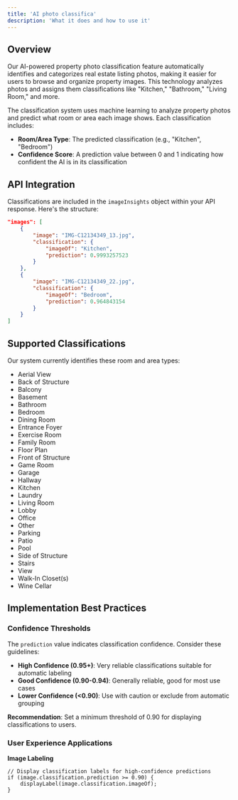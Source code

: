 ```yaml
---
title: 'AI photo classifica'
description: 'What it does and how to use it'
---
```


## Overview

Our AI-powered property photo classification feature automatically identifies and categorizes real estate listing photos, making it easier for users to browse and organize property images. This technology analyzes photos and assigns them classifications like "Kitchen," "Bathroom," "Living Room," and more.

The classification system uses machine learning to analyze property photos and predict what room or area each image shows. Each classification includes:

* **Room/Area Type**: The predicted classification (e.g., "Kitchen", "Bedroom")
* **Confidence Score**: A prediction value between 0 and 1 indicating how confident the AI is in its classification

## API Integration

Classifications are included in the `imageInsights` object within your API response. Here's the structure:

```json
"images": [
    {
        "image": "IMG-C12134349_13.jpg",
        "classification": {
            "imageOf": "Kitchen",
            "prediction": 0.9993257523
        }
    },
    {
        "image": "IMG-C12134349_22.jpg",
        "classification": {
            "imageOf": "Bedroom",
            "prediction": 0.964843154
        }
    }
]
```

## Supported Classifications

Our system currently identifies these room and area types:

* Aerial View
* Back of Structure
* Balcony
* Basement
* Bathroom
* Bedroom
* Dining Room
* Entrance Foyer
* Exercise Room
* Family Room
* Floor Plan
* Front of Structure
* Game Room
* Garage
* Hallway
* Kitchen
* Laundry
* Living Room
* Lobby
* Office
* Other
* Parking
* Patio
* Pool
* Side of Structure
* Stairs
* View
* Walk-In Closet(s)
* Wine Cellar

## Implementation Best Practices

### Confidence Thresholds

The `prediction` value indicates classification confidence. Consider these guidelines:

* **High Confidence (0.95+)**: Very reliable classifications suitable for automatic labeling
* **Good Confidence (0.90-0.94)**: Generally reliable, good for most use cases
* **Lower Confidence (<0.90)**: Use with caution or exclude from automatic grouping

**Recommendation**: Set a minimum threshold of 0.90 for displaying classifications to users.

### User Experience Applications

**Image Labeling**

```
// Display classification labels for high-confidence predictions
if (image.classification.prediction >= 0.90) {
    displayLabel(image.classification.imageOf);
}
```